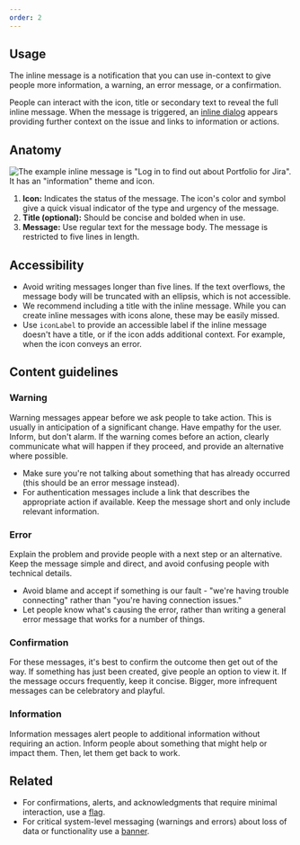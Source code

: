 ```yaml
---
order: 2
---
```


## Usage

The inline message is a notification that you can use in-context to give people more information, a warning, an error message, or a confirmation.

People can interact with the icon, title or secondary text to reveal the full inline message. When the message is triggered, an [inline dialog](/components/inline-dialog) appears providing further context on the issue and links to information or actions.

## Anatomy

![The example inline message is "Log in to find out about Portfolio for Jira". It has an "information" theme and icon.](images/inline-message-anatomy.png)

1. **Icon:** Indicates the status of the message. The icon's color and symbol give a quick visual indicator of the type and urgency of the message.
2. **Title (optional):** Should be concise and bolded when in use.
3. **Message:** Use regular text for the message body. The message is restricted to five lines in length.

## Accessibility

- Avoid writing messages longer than five lines. If the text overflows, the message body will be truncated with an ellipsis, which is not accessible.
- We recommend including a title with the inline message. While you can create inline messages with icons alone, these may be easily missed.
- Use `iconLabel` to provide an accessible label if the inline message doesn't have a title, or if the icon adds additional context. For example, when the icon conveys an error.

## Content guidelines

### Warning

Warning messages appear before we ask people to take action. This is usually in anticipation of a significant change. Have empathy for the user. Inform, but don't alarm. If the warning comes before an action, clearly communicate what will happen if they proceed, and provide an alternative where possible.

- Make sure you're not talking about something that has already occurred (this should be an error message instead).
- For authentication messages include a link that describes the appropriate action if available. Keep the message short and only include relevant information.

### Error

Explain the problem and provide people with a next step or an alternative. Keep the message simple and direct, and avoid confusing people with technical details.

- Avoid blame and accept if something is our fault - "we're having trouble connecting" rather than "you're having connection issues."
- Let people know what's causing the error, rather than writing a general error message that works for a number of things.

### Confirmation

For these messages, it's best to confirm the outcome then get out of the way. If something has just been created, give people an option to view it. If the message occurs frequently, keep it concise. Bigger, more infrequent messages can be celebratory and playful.

### Information

Information messages alert people to additional information without requiring an action. Inform people about something that might help or impact them. Then, let them get back to work.

## Related

- For confirmations, alerts, and acknowledgments that require minimal interaction, use a [flag](/components/flag).
- For critical system-level messaging (warnings and errors) about loss of data or functionality use a [banner](/components/banner).
